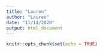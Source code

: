 ```yaml
---
title: "Lauren"
author: "Lauren"
date: "11/14/2020"
output: html_document
---
```


```r
knitr::opts_chunk$set(echo = TRUE)
```

```r

```

